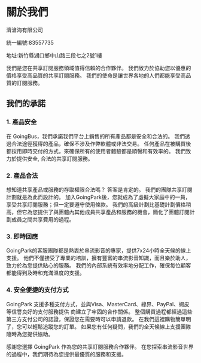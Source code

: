 # 關於我們

濟滄海有限公司

統一編號:83557735

地址:新竹縣湖口鄉中山路三段七之2號1樓

我們是您在共享訂閱服務領域值得信賴的合作夥伴。 我們致力於協助您以優惠的價格享受高品質的共享訂閱服務。 我們的使命是讓世界各地的人們都能享受高品質的訂閱服務。

## 我們的承諾

### 1. 產品安全
在 GoingBus，我們承諾我們平台上銷售的所有產品都是安全和合法的。 我們透過合法途徑獲得的產品，確保不涉及作弊軟體或非法交易。 任何產品在被購買後都採用即時交付的方式，來確保所有的使用者體驗都是順暢和有效率的。 我們致力於提供安全, 合法的共享訂閱服務。

### 2. 產品合法
想知道共享產品或服務的存取權限合法嗎？ 答案是肯定的。 我們的團隊共享訂閱計劃就是為此而設計的。 加入GoingPark後，您就成為了虛擬大家庭中的一員，享受共享訂閱服務；但一定要遵守使用條款。 我們的高級計劃比基礎計劃價格稍高，但它為您提供了與團體內其他成員共享產品和服務的機會，簡化了團體訂閱計劃成員之間共享費用的過程。

### 3. 即時回應
GoingPark的客服團隊都是熱衷於串流影音的專家，提供7x24小時全天候的線上支援。 他們不僅接受了專業的培訓，擁有豐富的串流影音知識，而且樂於助人，致力於為您提供貼心的服務。 我們的內部系統有效率地分配工作，確保每位顧客都能得到及時和充滿溫度的支援。

### 4. 安全便捷的支付方式
GoingPark 支援多種支付方式，並與Visa、MasterCard、綠界、PayPal、蝦皮 等信譽良好的支付服務提供 商建立了牢固的合作關係。 整個購買過程都經過這些第三方支付公司的認證，保證您在需要時可以申請退款。 在我們這裡購物簡單明了，您可以輕鬆追蹤您的訂單。 如果您有任何疑問，我們的全天候線上支援團隊隨時為您提供協助。

感謝您選擇 GoingPark 作為您的共享訂閱服務合作夥伴。 在您探索串流影音世界的過程中，我們期待為您提供最優質的服務和支援。